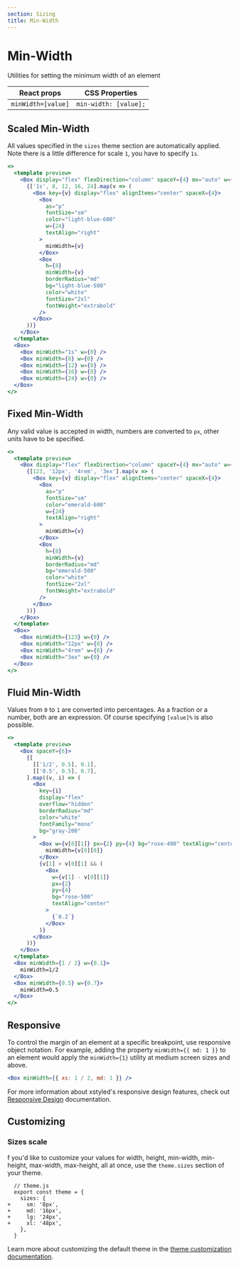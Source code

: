 ```yaml
---
section: Sizing
title: Min-Width
---
```


# Min-Width

Utilities for setting the minimum width of an element

| React props        | CSS Properties        |
| ------------------ | --------------------- |
| `minWidth=[value]` | `min-width: [value];` |

## Scaled Min-Width

All values specified in the `sizes` theme section are automatically applied. Note there is a little difference for scale `1`, you have to specify `1s`.

```jsx preview
<>
  <template preview>
    <Box display="flex" flexDirection="column" spaceY={4} mx="auto" w={64}>
      {['1s', 8, 12, 16, 24].map(v => (
        <Box key={v} display="flex" alignItems="center" spaceX={4}>
          <Box
            as="p"
            fontSize="sm"
            color="light-blue-600"
            w={24}
            textAlign="right"
          >
            minWidth={v}
          </Box>
          <Box
            h={8}
            minWidth={v}
            borderRadius="md"
            bg="light-blue-500"
            color="white"
            fontSize="2xl"
            fontWeight="extrabold"
          />
        </Box>
      ))}
    </Box>
  </template>
  <Box>
    <Box minWidth="1s" w={0} />
    <Box minWidth={8} w={0} />
    <Box minWidth={12} w={0} />
    <Box minWidth={16} w={0} />
    <Box minWidth={24} w={0} />
  </Box>
</>
```

## Fixed Min-Width

Any valid value is accepted in width, numbers are converted to `px`, other units have to be specified.

```jsx preview
<>
  <template preview>
    <Box display="flex" flexDirection="column" spaceY={4} mx="auto" w={64}>
      {[123, '12px', '4rem', '3ex'].map(v => (
        <Box key={v} display="flex" alignItems="center" spaceX={4}>
          <Box
            as="p"
            fontSize="sm"
            color="emerald-600"
            w={24}
            textAlign="right"
          >
            minWidth={v}
          </Box>
          <Box
            h={8}
            minWidth={v}
            borderRadius="md"
            bg="emerald-500"
            color="white"
            fontSize="2xl"
            fontWeight="extrabold"
          />
        </Box>
      ))}
    </Box>
  </template>
  <Box>
    <Box minWidth={123} w={0} />
    <Box minWidth="12px" w={0} />
    <Box minWidth="4rem" w={0} />
    <Box minWidth="3ex" w={0} />
  </Box>
</>
```

## Fluid Min-Width

Values from `0` to `1` are converted into percentages. As a fraction or a number, both are an expression. Of course specifying `[value]%` is also possible.

```jsx preview
<>
  <template preview>
    <Box spaceY={6}>
      {[
        [['1/2', 0.5], 0.1],
        [['0.5', 0.5], 0.7],
      ].map((v, i) => (
        <Box
          key={i}
          display="flex"
          overflow="hidden"
          borderRadius="md"
          color="white"
          fontFamily="mono"
          bg="gray-200"
        >
          <Box w={v[0][1]} px={2} py={4} bg="rose-400" textAlign="center">
            minWidth={v[0][0]}
          </Box>
          {v[1] > v[0][1] && (
            <Box
              w={v[1] - v[0][1]}
              px={2}
              py={4}
              bg="rose-500"
              textAlign="center"
            >
              {`0.2`}
            </Box>
          )}
        </Box>
      ))}
    </Box>
  </template>
  <Box minWidth={1 / 2} w={0.1}>
    minWidth=1/2
  </Box>
  <Box minWidth={0.5} w={0.7}>
    minWidth=0.5
  </Box>
</>
```

## Responsive

To control the margin of an element at a specific breakpoint, use responsive object notation. For example, adding the property `minWidth={{ md: 1 }}` to an element would apply the `minWidth={1}` utility at medium screen sizes and above.

```jsx
<Box minWidth={{ xs: 1 / 2, md: 1 }} />
```

For more information about xstyled's responsive design features, check out [Responsive Design](@TODO-link) documentation.

## Customizing

### Sizes scale

f you'd like to customize your values for width, height, min-width, min-height, max-width, max-height, all at once, use the `theme.sizes` section of your theme.

```diffjs
  // theme.js
  export const theme = {
    sizes: {
+     sm: '8px',
+     md: '16px',
+     lg: '24px',
+     xl: '48px',
    },
  }
```

Learn more about customizing the default theme in the [theme customization documentation](@TODO-link).
